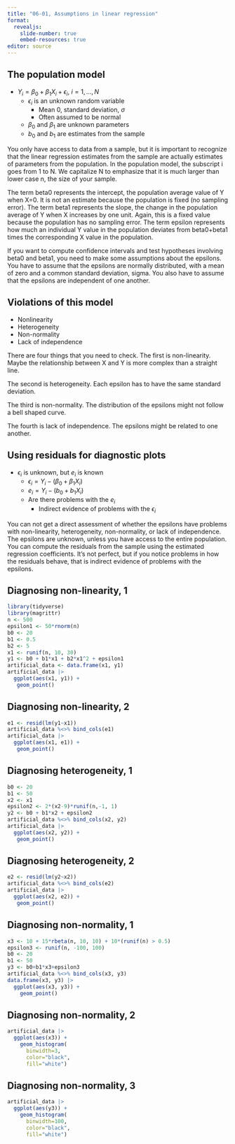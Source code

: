 ```yaml
---
title: "06-01, Assumptions in linear regression"
format: 
  revealjs:
    slide-number: true
    embed-resources: true
editor: source
---
```


## The population model

-   $Y_i=\beta_0+\beta_1 X_i + \epsilon_i,\ i=1,...,N$
    -   $\epsilon_i$ is an unknown random variable
        -    Mean 0, standard deviation, $\sigma$
        -    Often assumed to be normal
    -   $\beta_0$ and $\beta_1$ are unknown parameters
    -   $b_0$ and $b_1$ are estimates from the sample
    
::: notes
You only have access to data from a sample, but it is important to recognize that the linear regression estimates from the sample are actually estimates of parameters from the population. In the population model, the subscript i goes from 1 to N. We capitalize N to emphasize that it is much larger than lower case n, the size of your sample.

The term beta0 represents the intercept, the population average value of Y when X=0. It is not an estimate because the population is fixed (no sampling error). The term beta1 represents the slope, the change in the population average of Y when X increases by one unit. Again, this is a fixed value because the population has no sampling error. The term epsilon represents how much an individual Y value in the population deviates from beta0+beta1 times the corresponding X value in the population.

If you want to compute confidence intervals and test hypotheses involving beta0 and beta1, you need to make some assumptions about the epsilons. You have to assume that the epsilons are normally distributed, with a mean of zero and a common standard deviation, sigma. You also have to assume that the epsilons are independent of one another.
:::

## Violations of this model

-   Nonlinearity
-   Heterogeneity
-   Non-normality
-   Lack of independence

:::notes
There are four things that you need to check. The first is non-linearity. Maybe the relationship between X and Y is more complex than a straight line. 

The second is heterogeneity. Each epsilon has to have the same standard deviation.

The third is non-normality. The distribution of the epsilons might not follow a bell shaped curve.

The fourth is lack of independence. The epsilons might be related to one another.
:::

## Using residuals for diagnostic plots

-   $\epsilon_i$ is unknown, but $e_i$ is known
    -   $\epsilon_i=Y_i-(\beta_0+\beta_1 X_i)$
    -   $e_i=Y_i-(b_0+b_1 X_i)$
    -   Are there problems with the $e_i$ 
        -   Indirect evidence of problems with the $\epsilon_i$
    
:::notes
You can not get a direct assessment of whether the epsilons have problems with non-linearity, heterogeneity, non-normality, or lack of independence. The epsilons are unknown, unless you have access to the entire population. You can compute the residuals from the sample using the estimated regression coefficients. It's not perfect, but if you notice problems in how the residuals behave, that is indirect evidence of problems with the epsilons.
:::

## Diagnosing non-linearity, 1

```r
library(tidyverse)
library(magrittr)
n <- 500
epsilon1 <- 50*rnorm(n)
b0 <- 20
b1 <- 0.5
b2 <- 5
x1 <- runif(n, 10, 30)
y1 <- b0 + b1*x1 + b2*x1^2 + epsilon1
artificial_data <- data.frame(x1, y1)
artificial_data |>
  ggplot(aes(x1, y1)) + 
   geom_point()
```

## Diagnosing non-linearity, 2

```r
e1 <- resid(lm(y1~x1))
artificial_data %<>% bind_cols(e1)
artificial_data |>
  ggplot(aes(x1, e1)) + 
   geom_point()
```

## Diagnosing heterogeneity, 1

```r
b0 <- 20
b1 <- 50
x2 <- x1
epsilon2 <- 2*(x2-9)*runif(n,-1, 1)
y2 <- b0 + b1*x2 + epsilon2
artificial_data %<>% bind_cols(x2, y2)
artificial_data |>
  ggplot(aes(x2, y2)) + 
   geom_point()
```

## Diagnosing heterogeneity, 2

```r
e2 <- resid(lm(y2~x2))
artificial_data %<>% bind_cols(e2) 
artificial_data |>
  ggplot(aes(x2, e2)) + 
   geom_point()
```

## Diagnosing non-normality, 1

```r
x3 <- 10 + 15*rbeta(n, 10, 10) + 10*(runif(n) > 0.5)
epsilon3 <- runif(n, -100, 100)
b0 <- 20
b1 <- 50
y3 <- b0+b1*x3+epsilon3
artificial_data %<>% bind_cols(x3, y3)
data.frame(x3, y3) |>
  ggplot(aes(x3, y3)) +
    geom_point()
```

## Diagnosing non-normality, 2

```r
artificial_data |>
  ggplot(aes(x3)) +
    geom_histogram(
      binwidth=3,
      color="black",
      fill="white")
```

## Diagnosing non-normality, 3

```r
artificial_data |>
  ggplot(aes(y3)) +
    geom_histogram(
      binwidth=100,
      color="black",
      fill="white")
```